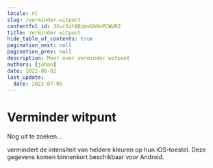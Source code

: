 ```yaml
---
locale: nl
slug: /verminder-witpunt
contentful_id: 3Xur3ztBEqmvGb6oPCWURZ
title: Verminder witpunt
hide_table_of_contents: true
pagination_next: null
pagination_prev: null
description: Meer over verminder witpunt
authors: [johan]
date: 2022-06-02
last_update:
  date: 2022-07-05
---
```


# Verminder witpunt

Nog uit te zoeken...

<TwoColumnBlock>
  <LeftColumn>
    <ColumnRow>
      <PercentageBlock
        metrics={[
          { title: 'iOS - darker system colours metric', key: 'ios-accessibility_is_darker_system_colors_enabled-true', isPercentage: true }
        ]}
        linkLabel="Meer over verminderd witpunt"
        linkUrl="/nl/stats/verminder-witpunt">
        vermindert de intensiteit van heldere kleuren op hun iOS-toestel.
      </PercentageBlock>
    </ColumnRow>
  </LeftColumn>
  <RightColumn>
    <ColumnRow>
      <TextBlock
        showBackgroundColor={true}>
        Deze gegevens komen binnenkort beschikbaar voor Android. 
      </TextBlock>
    </ColumnRow>
  </RightColumn>
</TwoColumnBlock>
